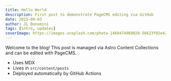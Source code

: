 ```yaml
---
title: Hello World
description: First post to demonstrate PageCMS editing via GitHub
date: 2025-09-03
author: JL Bonomini
tags: [intro, updates]
coverImage: https://images.unsplash.com/photo-1469474968028-56623f02e42e?w=1200&auto=format&fit=crop&q=60
---
```


Welcome to the blog! This post is managed via Astro Content Collections and can be edited with PageCMS.

- Uses MDX
- Lives in `src/content/posts`
- Deployed automatically by GitHub Actions
